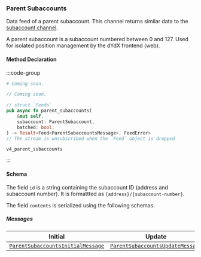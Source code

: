 
### Parent Subaccounts

Data feed of a parent subaccount. This channel returns similar data to the [subaccount channel](/indexer-client/websockets/subaccounts).

A parent subaccount is a subaccount numbered between 0 and 127. Used for isolated position management by the dYdX frontend (web).

#### Method Declaration

:::code-group

```python [Python]
# Coming soon.
```

```typescript [TypeScript]
// Coming soon.
```

```rust [Rust]
// struct `Feeds`
pub async fn parent_subaccounts(
    &mut self,
    subaccount: ParentSubaccount,
    batched: bool,
) -> Result<Feed<ParentSubaccountsMessage>, FeedError>
// The stream is unsubscribed when the `Feed` object is dropped
```

```url [Channel]
v4_parent_subaccounts
```

:::

#### Schema

The field `id` is a string containing the subaccount ID (address and subaccount number). It is formattted as `{address}/{subaccount-number}`.

The field `contents` is serialized using the following schemas.

##### Messages

| Initial | Update     |
| ------ | ----------- | 
| [`ParentSubaccountsInitialMessage`] | [`ParentSubaccountsUpdateMessage`] <BatchedArray/> |


[`ParentSubaccountsInitialMessage`]: /types/parent_subaccounts_initial_message
[`ParentSubaccountsUpdateMessage`]: /types/parent_subaccounts_update_message
